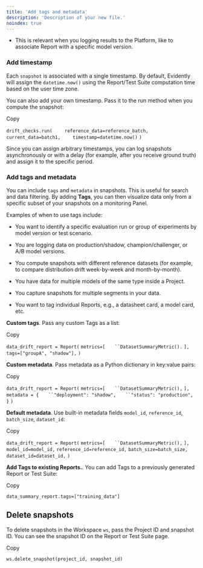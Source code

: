```yaml
---
title: 'Add tags and metadata'
description: 'Description of your new file.'
noindex: true
---
```


* This is relevant when you logging results to the Platform, like to associate Report with a specific model version.

### Add timestamp

Each `snapshot` is associated with a single timestamp. By default, Evidently will assign the `datetime.now()` using the Report/Test Suite computation time based on the user time zone.

You can also add your own timestamp. Pass it to the run method when you compute the snapshot:

Copy

`drift_checks.run(`
`    reference_data=reference_batch,`
`    current_data=batch1,`
`    timestamp=datetime.now()`
`)`

Since you can assign arbitrary timestamps, you can log snapshots asynchronously or with a delay (for example, after you receive ground truth) and assign it to the specific period.

### [](https://docs.evidentlyai.com/user-guide/evaluations/snapshots#add-tags-and-metadata)&#xA;Add tags and metadata

You can include `tags` and `metadata` in snapshots. This is useful for search and data filtering. By adding **Tags**, you can then visualize data only from a specific subset of your snapshots on a monitoring Panel.

Examples of when to use tags include:

* You want to identify a specific evaluation run or group of experiments by model version or test scenario.

* You are logging data on production/shadow, champion/challenger, or A/B model versions.

* You compute snapshots with different reference datasets (for example, to compare distribution drift week-by-week and month-by-month).

* You have data for multiple models of the same type inside a Project.

* You capture snapshots for multiple segments in your data.

* You want to tag individual Reports, e.g., a datasheet card, a model card, etc.

**Custom tags**. Pass any custom Tags as a list:

Copy

`data_drift_report = Report(`
&#x9;`metrics=[`
`	``DatasetSummaryMetric().`
&#x9;`],`
&#x9;`tags=["groupA", "shadow"],`
`)`

**Custom metadata**. Pass metadata as a Python dictionary in key:value pairs:

Copy

`data_drift_report = Report(`
&#x9;`metrics=[`
`	``DatasetSummaryMetric(),`
&#x9;`],`
&#x9;`metadata = {`
`	``"deployment": "shadow",`
`	``"status": "production",`
&#x9;`}`
`)`

**Default metadata**. Use built-in metadata fields `model_id`, `reference_id`, `batch_size`, `dataset_id`:

Copy

`data_drift_report = Report(`
&#x9;`metrics=[`
`	``DatasetSummaryMetric(),`
&#x9;`],`
&#x9;`model_id=model_id,`
&#x9;`reference_id=reference_id,`
&#x9;`batch_size=batch_size,`
&#x9;`dataset_id=dataset_id,`
`)`

**Add Tags to existing Reports.**. You can add Tags to a previously generated Report or Test Suite:

Copy

`data_summary_report.tags=["training_data"]`

[](https://docs.evidentlyai.com/user-guide/evaluations/snapshots#delete-snapshots)
Delete snapshots
----------------

To delete snapshots in the Workspace `ws`, pass the Project ID and snapshot ID. You can see the snapshot ID on the Report or Test Suite page.

Copy

`ws.delete_snapshot(project_id, snapshot_id)`

## [](https://docs.evidentlyai.com/user-guide/evaluations/snapshots#whats-next)